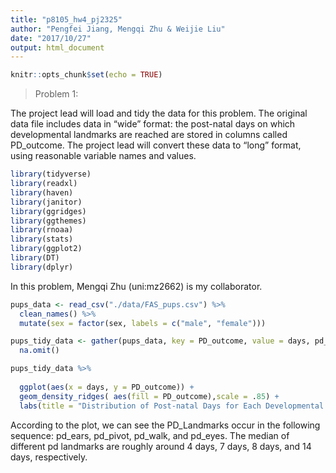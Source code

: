 ```yaml
---
title: "p8105_hw4_pj2325"
author: "Pengfei Jiang, Mengqi Zhu & Weijie Liu"
date: "2017/10/27"
output: html_document
---
```


```r
knitr::opts_chunk$set(echo = TRUE)
```

> Problem 1:

The project lead will load and tidy the data for this problem. The original data file includes data in “wide” format: the post-natal days on which developmental landmarks are reached are stored in columns called PD_outcome. The project lead will convert these data to “long” format, using reasonable variable names and values.

```r
library(tidyverse)
library(readxl)
library(haven)
library(janitor)
library(ggridges)
library(ggthemes)
library(rnoaa)
library(stats)
library(ggplot2)
library(DT)
library(dplyr)
```

In this problem, Mengqi Zhu (uni:mz2662) is my collaborator.

```r
pups_data <- read_csv("./data/FAS_pups.csv") %>%
  clean_names() %>%
  mutate(sex = factor(sex, labels = c("male", "female")))

pups_tidy_data <- gather(pups_data, key = PD_outcome, value = days, pd_ears: pd_walk) %>%
  na.omit()
```

```r
pups_tidy_data %>% 
  
  ggplot(aes(x = days, y = PD_outcome)) + 
  geom_density_ridges( aes(fill = PD_outcome),scale = .85) + 
  labs(title = "Distribution of Post-natal Days for Each Developmental Landmark", x = "Days", y = "PD_Landmarks")
```

According to the plot, we can see the PD_Landmarks occur in the following sequence: pd_ears, pd_pivot, pd_walk, and pd_eyes. The median of different pd landmarks are roughly around 4 days, 7 days, 8 days, and 14 days, respectively.
